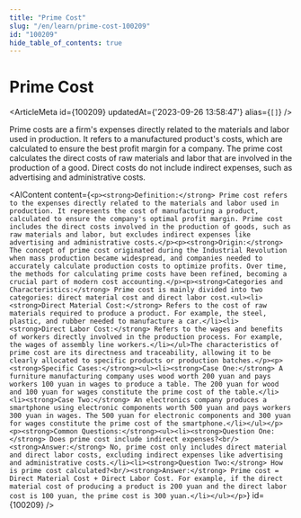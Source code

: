 ```yaml
---
title: "Prime Cost"
slug: "/en/learn/prime-cost-100209"
id: "100209"
hide_table_of_contents: true
---
```



# Prime Cost

<ArticleMeta id={100209} updatedAt={'2023-09-26 13:58:47'} alias={`[]`} />
<div className='border-solid border-b border-t-0 my-4 border-[var(--ifm-color-gray-300)]' />

Prime costs are a firm's expenses directly related to the materials and labor used in production. It refers to a manufactured product's costs, which are calculated to ensure the best profit margin for a company. The prime cost calculates the direct costs of raw materials and labor that are involved in the production of a good. Direct costs do not include indirect expenses, such as advertising and administrative costs.

<AIContent content={`<p><strong>Definition:</strong> Prime cost refers to the expenses directly related to the materials and labor used in production. It represents the cost of manufacturing a product, calculated to ensure the company's optimal profit margin. Prime cost includes the direct costs involved in the production of goods, such as raw materials and labor, but excludes indirect expenses like advertising and administrative costs.</p><p><strong>Origin:</strong> The concept of prime cost originated during the Industrial Revolution when mass production became widespread, and companies needed to accurately calculate production costs to optimize profits. Over time, the methods for calculating prime costs have been refined, becoming a crucial part of modern cost accounting.</p><p><strong>Categories and Characteristics:</strong> Prime cost is mainly divided into two categories: direct material cost and direct labor cost.<ul><li><strong>Direct Material Cost:</strong> Refers to the cost of raw materials required to produce a product. For example, the steel, plastic, and rubber needed to manufacture a car.</li><li><strong>Direct Labor Cost:</strong> Refers to the wages and benefits of workers directly involved in the production process. For example, the wages of assembly line workers.</li></ul>The characteristics of prime cost are its directness and traceability, allowing it to be clearly allocated to specific products or production batches.</p><p><strong>Specific Cases:</strong><ul><li><strong>Case One:</strong> A furniture manufacturing company uses wood worth 200 yuan and pays workers 100 yuan in wages to produce a table. The 200 yuan for wood and 100 yuan for wages constitute the prime cost of the table.</li><li><strong>Case Two:</strong> An electronics company produces a smartphone using electronic components worth 500 yuan and pays workers 300 yuan in wages. The 500 yuan for electronic components and 300 yuan for wages constitute the prime cost of the smartphone.</li></ul></p><p><strong>Common Questions:</strong><ul><li><strong>Question One:</strong> Does prime cost include indirect expenses?<br/><strong>Answer:</strong> No, prime cost only includes direct material and direct labor costs, excluding indirect expenses like advertising and administrative costs.</li><li><strong>Question Two:</strong> How is prime cost calculated?<br/><strong>Answer:</strong> Prime cost = Direct Material Cost + Direct Labor Cost. For example, if the direct material cost of producing a product is 200 yuan and the direct labor cost is 100 yuan, the prime cost is 300 yuan.</li></ul></p>`} id={100209} />
